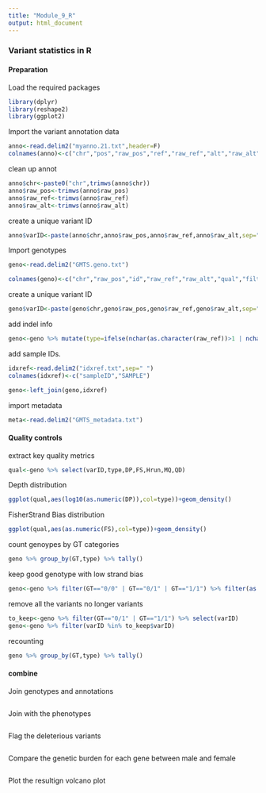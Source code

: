 ```yaml
---
title: "Module_9_R"
output: html_document
---
```


### Variant statistics in R


#### Preparation
Load the required packages

```r
library(dplyr)
library(reshape2)
library(ggplot2)
```


Import the variant annotation data
```r

anno<-read.delim2("myanno.21.txt",header=F)
colnames(anno)<-c("chr","pos","raw_pos","ref","raw_ref","alt","raw_alt","mut_type","function","region_type","region_name","refGene.name","refGene.name2","dbSNP.name","ExAC_r0_3_sites_vep.name","ExAC_r0_3_sites_vep.AF","dbNSFP.SIFT_pred","dbNSFP.Polyphen2_HDIV_pred","dbNSFP.MutationTaster_pred","dbNSFP.MetaSVM_pred","dbNSFP.clinvar_clnsig","clinvar.CLNSIG")
```

clean up annot
```r
anno$chr<-paste0("chr",trimws(anno$chr))
anno$raw_pos<-trimws(anno$raw_pos)
anno$raw_ref<-trimws(anno$raw_ref)
anno$raw_alt<-trimws(anno$raw_alt)
```

create a unique variant ID
```r
anno$varID<-paste(anno$chr,anno$raw_pos,anno$raw_ref,anno$raw_alt,sep=":")
```


Import genotypes
```r
geno<-read.delim2("GMTS.geno.txt")

colnames(geno)<-c("chr","raw_pos","id","raw_ref","raw_alt","qual","filter","AC","AF","AN","BaseQRankSum","ClippingRankSum","DP","DS","END","ExcessHet","FS","Hrun","HaplotypeScore","InbreedingCoeff","MLEAC","MLEAF","MQ","MQRankSum","QD","RAW_MQ","ReadPosRankSum","SOR","SAMPLE","AD","DP.1","GQ","GT","MIN_DP","PGT","PID","PL","RGQ","SB")
```


create a unique variant ID
```r
geno$varID<-paste(geno$chr,geno$raw_pos,geno$raw_ref,geno$raw_alt,sep=":")
```

add indel info
```r
geno<-geno %>% mutate(type=ifelse(nchar(as.character(raw_ref))>1 | nchar(as.character(raw_alt))>1,"indel","SNV"))
```

add sample IDs. 
```r
idxref<-read.delim2("idxref.txt",sep=" ")
colnames(idxref)<-c("sampleID","SAMPLE")

geno<-left_join(geno,idxref)
```

import metadata
```r
meta<-read.delim2("GMTS_metadata.txt")
```



#### Quality controls


extract key quality metrics
```r
qual<-geno %>% select(varID,type,DP,FS,Hrun,MQ,QD)
```

Depth distribution
```r
ggplot(qual,aes(log10(as.numeric(DP)),col=type))+geom_density()
```


FisherStrand Bias distribution
```r
ggplot(qual,aes(as.numeric(FS),col=type))+geom_density()
```

count genoypes by GT categories
```r
geno %>% group_by(GT,type) %>% tally()
```

keep good genotype with low strand bias

```r
geno<-geno %>% filter(GT=="0/0" | GT=="0/1" | GT=="1/1") %>% filter(as.numeric(FS)<60) %>% filter(as.numeric(QD)>2)
```


remove all the variants no longer variants
```r
to_keep<-geno %>% filter(GT=="0/1" | GT=="1/1") %>% select(varID)
geno<-geno %>% filter(varID %in% to_keep$varID)
```

recounting
```r
geno %>% group_by(GT,type) %>% tally()
```



#### combine

Join genotypes and annotations
```r

```

Join with the phenotypes
```r

```


Flag the deleterious variants
```r

```

Compare the genetic burden for each gene between male and female
```r

```

Plot the resultign volcano plot



```r

```